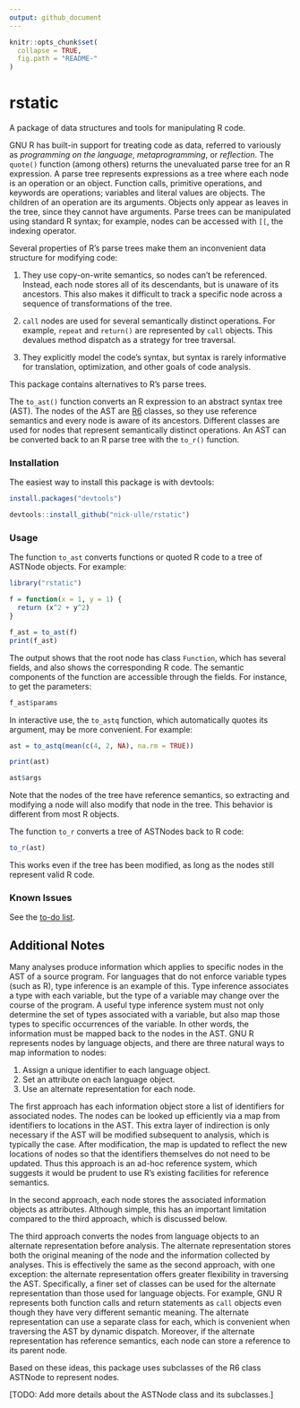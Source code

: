 ```yaml
---
output: github_document
---
```


<!-- README.md is generated from README.Rmd. Please edit that file -->

```r
knitr::opts_chunk$set(
  collapse = TRUE,
  fig.path = "README-"
)
```

# rstatic

A package of data structures and tools for manipulating R code.

GNU R has built-in support for treating code as data, referred to variously as
_programming on the language_, _metaprogramming_, or _reflection_. The
`quote()` function (among others) returns the unevaluated parse tree for an R
expression. A parse tree represents expressions as a tree where each node is an
operation or an object. Function calls, primitive operations, and keywords are
operations; variables and literal values are objects. The children of an
operation are its arguments. Objects only appear as leaves in the tree, since
they cannot have arguments. Parse trees can be manipulated using standard R
syntax; for example, nodes can be accessed with `[[`, the indexing operator.

Several properties of R's parse trees make them an inconvenient data structure
for modifying code:

1. They use copy-on-write semantics, so nodes can't be referenced. Instead,
   each node stores all of its descendants, but is unaware of its ancestors.
   This also makes it difficult to track a specific node across a sequence of
   transformations of the tree.

2. `call` nodes are used for several semantically distinct operations. For
   example, `repeat` and `return()` are represented by `call` objects. This
   devalues method dispatch as a strategy for tree traversal.

3. They explicitly model the code's syntax, but syntax is rarely informative
   for translation, optimization, and other goals of code analysis. 

This package contains alternatives to R's parse trees.

The `to_ast()` function converts an R expression to an abstract syntax tree
(AST). The nodes of the AST are [R6][] classes, so they use reference semantics
and every node is aware of its ancestors. Different classes are used for nodes
that represent semantically distinct operations. An AST can be converted back
to an R parse tree with the `to_r()` function.

[R6]: https://github.com/wch/R6/

### Installation

The easiest way to install this package is with devtools:

```r
install.packages("devtools")

devtools::install_github("nick-ulle/rstatic")
```

### Usage 

The function `to_ast` converts functions or quoted R code to a tree of ASTNode
objects. For example:
```r
library("rstatic")

f = function(x = 1, y = 1) {
  return (x^2 + y^2)
}

f_ast = to_ast(f)
print(f_ast)
```
The output shows that the root node has class `Function`, which has several
fields, and also shows the corresponding R code. The semantic components of the
function are accessible through the fields. For instance, to get the
parameters:
```r
f_ast$params
```

In interactive use, the `to_astq` function, which automatically quotes its
argument, may be more convenient. For example:
```r
ast = to_astq(mean(c(4, 2, NA), na.rm = TRUE))

print(ast)

ast$args
```
Note that the nodes of the tree have reference semantics, so extracting and
modifying a node will also modify that node in the tree. This behavior is
different from most R objects.

The function `to_r` converts a tree of ASTNodes back to R code:
```r
to_r(ast)
```
This works even if the tree has been modified, as long as the nodes still
represent valid R code.


### Known Issues

See the [to-do list](TODO.md).


## Additional Notes

Many analyses produce information which applies to specific nodes in the AST of
a source program. For languages that do not enforce variable types (such as R),
type inference is an example of this. Type inference associates a type with
each variable, but the type of a variable may change over the course of the
program. A useful type inference system must not only determine the set of
types associated with a variable, but also map those types to specific
occurrences of the variable. In other words, the information must be mapped
back to the nodes in the AST. GNU R represents nodes by language objects, and
there are three natural ways to map information to nodes:

1. Assign a unique identifier to each language object.
2. Set an attribute on each language object.
3. Use an alternate representation for each node.

The first approach has each information object store a list of identifiers for
associated nodes. The nodes can be looked up efficiently via a map from
identifiers to locations in the AST. This extra layer of indirection is only
necessary if the AST will be modified subsequent to analysis, which is
typically the case. After modification, the map is updated to reflect the new
locations of nodes so that the identifiers themselves do not need to be
updated. Thus this approach is an ad-hoc reference system, which suggests it
would be prudent to use R's existing facilities for reference semantics.

In the second approach, each node stores the associated information objects as
attributes. Although simple, this has an important limitation compared to the
third approach, which is discussed below.

The third approach converts the nodes from language objects to an alternate
representation before analysis. The alternate representation stores both the
original meaning of the node and the information collected by analyses. This is
effectively the same as the second approach, with one exception: the alternate
representation offers greater flexibility in traversing the AST. Specifically,
a finer set of classes can be used for the alternate representation than those
used for language objects. For example, GNU R represents both function calls
and return statements as `call` objects even though they have very different
semantic meaning. The alternate representation can use a separate class for
each, which is convenient when traversing the AST by dynamic dispatch.
Moreover, if the alternate representation has reference semantics, each node
can store a reference to its parent node.

Based on these ideas, this package uses subclasses of the R6 class ASTNode to
represent nodes.

[TODO: Add more details about the ASTNode class and its subclasses.]
